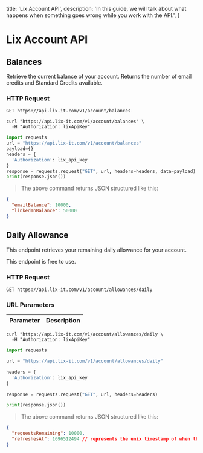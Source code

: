   title: 'Lix Account API',
  description:
    'In this guide, we will talk about what happens when something goes wrong while you work with the API.',
}

# Lix Account API

## Balances

Retrieve the current balance of your account. Returns the number of email credits and Standard Credits available.

### HTTP Request

`GET https://api.lix-it.com/v1/account/balances`


```shell
curl "https://api.lix-it.com/v1/account/balances" \
  -H "Authorization: lixApiKey"
```

```python
import requests
url = "https://api.lix-it.com/v1/account/balances"
payload={}
headers = {
  'Authorization': lix_api_key
}
response = requests.request("GET", url, headers=headers, data=payload)
print(response.json())
```

> The above command returns JSON structured like this:

```json
{
  "emailBalance": 10000,
  "linkedInBalance": 50000
}
```

## Daily Allowance

This endpoint retrieves your remaining daily allowance for your account.

<aside class="notice">
This endpoint is free to use.
</aside>

### HTTP Request

`GET https://api.lix-it.com/v1/account/allowances/daily`

### URL Parameters

Parameter | Description
--------- | -----------

```shell
curl "https://api.lix-it.com/v1/account/allowances/daily \
  -H "Authorization: lixApiKey"
```

```python
import requests

url = "https://api.lix-it.com/v1/account/allowances/daily"

headers = {
  'Authorization': lix_api_key
}

response = requests.request("GET", url, headers=headers)

print(response.json())
```

> The above command returns JSON structured like this:

```json
{
  "requestsRemaining": 10000,
  "refreshesAt": 1696512494 // represents the unix timestamp of when the daily allowance will refresh
}
```
